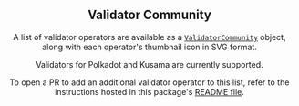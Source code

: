 
<Edit folder={props.folder} />

<Header
  title="Validator Operators"
  subtitle="A list of Polkadot validator operators with metadata and thumbnails."
  npm={props.npm}
  status="stable"
/>

## Validator Community

A list of validator operators are available as a <a href="https://github.com/paritytech/polkadot-cloud/blob/main/packages/assets/lib/validators/index.ts" target="_blank" rel="noreferrer">`ValidatorCommunity`</a> object, along with each operator's thumbnail icon in SVG format.

Validators for Polkadot and Kusama are currently supported.

<ValidatorOperator />

<Note>
To open a PR to add an additional validator operator to this list, refer to the instructions hosted in this package's <a href="https://github.com/paritytech/polkadot-cloud/tree/main/packages/assets#adding-validator-operators" target="_blank" rel="noreferrer">README file</a>.
</Note>